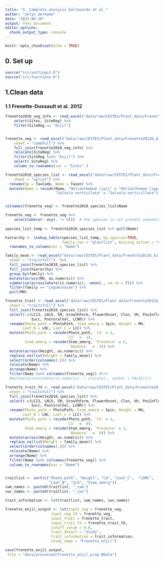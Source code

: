 ```yaml
---
title: "3. Complete analysis Eallonardo et al."
author: "Jelyn Gerkema"
date: "2023-06-20"
output: html_document
editor_options: 
  chunk_output_type: console
---
```


```r
knitr::opts_chunk$set(echo = TRUE)

```

## 0. Set up
```r
source("src/settings2.R")
source("src/functions.R")

```

## 1.Clean data


### 1.1 Frenette-Dussault et al. 2012
```r


frenette2010_veg_info <- read_excel("data/raw/CESTES/Plant_data/Frenette_meta.xlsx") %>%
    select(Sites, SiteReg) %>%
    filter(SiteReg == "Enjil")


frenette_veg <- read_excel("data/raw/CESTES/Plant_data/Frenette2012b_AJ.xlsx", 
    sheet = "commfull") %>%
    full_join(frenette2010_veg_info) %>% 
    relocate(SiteReg) %>%
    filter(SiteReg %in% "Enjil") %>%
    select(-SiteReg) %>%
    column_to_rownames(var = "Sites" ) 

frenette2010_species_list <- read_excel("data/raw/CESTES/Plant_data/Frenette2012b_AJ.xlsx", 
    sheet = "splist") %>%
  rename(Sp = TaxCode, Name = Taxon) %>%
  mutate(Name = recode(Name, "Helianthemum lipii" = "Helianthemum lippii",
                       "Salsola verticilata" = "Salsola verticillata"))


colnames(frenette_veg) <- frenette2010_species_list$Name

frenette_veg <- frenette_veg %>%
    select(where(~ any(. != 0)))  # One species is not present anywhere and is filtered out through this
    
species_list_temp <- frenette2010_species_list %>% pull(Name) 

hierarchy <- lookup_table(species_list_temp, by_species=TRUE, 
                          family.tax = "plantlist", missing_action = "drop") %>%
  rownames_to_column(var = "Name")

family_mean <- read_excel("data/raw/CESTES/Plant_data/Frenette2012b_AJ.xlsx", 
  sheet = "traitsfull")  %>%
  full_join(frenette2010_species_list) %>%
  full_join(hierarchy) %>%
  group_by(family) %>%
  mutate(across(MH, as.numeric)) %>%
  summarise(across(where(is.numeric), ~mean(., na.rm = T))) %>%
  filter(family == "Leguminosae") %>%
  pull(MH) 

frenette_trait <- read_excel("data/raw/CESTES/Plant_data/Frenette2012b_AJ.xlsx", 
  sheet = "traitsfull") %>%
  full_join(frenette2010_species_list) %>% 
  select(-c(LC13, LN15, SM, GrowthForm, FlowerOnset, Clon, VH, PosInflor, Sp,
            Succ, PastoralVal, LCNR)) %>%
  rename(Photo_path = PhotoPath, Stem_emerg = Spin, Height = MH,
        Leaf_N = LNC, Leaf_C = LCC) %>%
  mutate(Photo_path = recode(Photo_path, `C4` = 2,
                            `C3`  =  1),
         Stem_emerg = recode(Stem_emerg, `Presence` = 2,
                             `Absence`  =  1)) %>%
  mutate(across(Height, as.numeric)) %>%
  replace_na(list(Height = family_mean)) %>%
  select(order(colnames(.))) %>%
  relocate(Name) %>%
  arrange(Name) %>%
  filter(Name %in% colnames(frenette_veg)) #%>%
  #mutate(across(where(is.numeric), ~ c(scale(., center = FALSE)))) 

frenette_trait_fd <- read_excel("data/raw/CESTES/Plant_data/Frenette2012b_AJ.xlsx", 
  sheet = "traitsfull") %>%
  full_join(frenette2010_species_list) %>% 
  select(-c(LC13, LN15, SM, GrowthForm, FlowerOnset, Clon, VH, PosInflor, Sp,
            Succ, PastoralVal, LCNR)) %>%
  rename(Photo_path = PhotoPath, Stem_emerg = Spin, Height = MH,
        Leaf_N = LNC, Leaf_C = LCC) %>%
  mutate(Photo_path = recode(Photo_path, `C4` = 1,
                            `C3`  =  0),
         Stem_emerg = recode(Stem_emerg, `Presence` = 1,
                             `Absence`  =  0)) %>%
  mutate(across(Height, as.numeric)) %>%
  replace_na(list(Height = family_mean)) %>%
  select(order(colnames(.))) %>%
  relocate(Name) %>%
  arrange(Name) %>%
  filter(Name %in% colnames(frenette_veg)) %>%
  column_to_rownames(var = "Name")


traitlist <- sort(c("Photo_path", "Height", "LA", "Leaf_C",  "LDMC",
                    "Leaf_N", "SLA", "Stem_emerg"))
cwm_names <- paste0(traitlist, "_cwm")
cwv_names <- paste0(traitlist, "_cwv")

trait_information <- lst(traitlist, cwm_names, cwv_names)

frenette_enjil_output <- lst(input_veg = frenette_veg, 
                     input_veg_fd = frenette_veg,
                     input_trait = frenette_trait,
                     input_trait_fd = frenette_trait_fd,
                     cutoff_value = 0.8,
                     trait_detail = "Study",
                     trait_information = trait_information,
                     study_name = "Frenette_enjil")

save(frenette_enjil_output,
 file = "data/processed/frenette_enjil_prep.RData")


``` 


